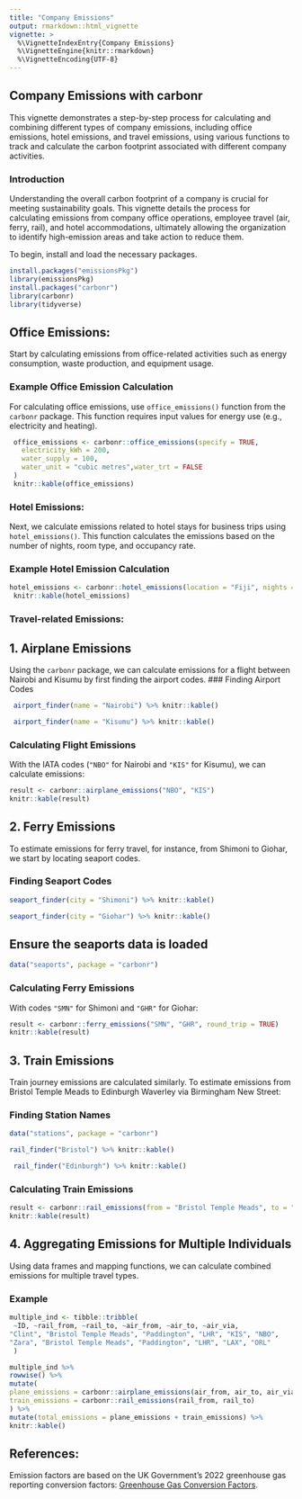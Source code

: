```yaml
---
title: "Company Emissions"
output: rmarkdown::html_vignette
vignette: >
  %\VignetteIndexEntry{Company Emissions}
  %\VignetteEngine{knitr::rmarkdown}
  %\VignetteEncoding{UTF-8}
---
```


## Company Emissions with carbonr
 This vignette demonstrates a step-by-step process for calculating and combining different types of company emissions, including office emissions, hotel emissions, and travel emissions, using various functions to track and calculate the carbon footprint associated with different company activities.


### Introduction
Understanding the overall carbon footprint of a company is crucial for meeting sustainability goals. This vignette details the process for calculating emissions from company office operations, employee travel (air, ferry, rail), and hotel accommodations, ultimately allowing the organization to identify high-emission areas and take action to reduce them.

To begin, install and load the necessary packages.
```r
install.packages("emissionsPkg")
library(emissionsPkg)
install.packages("carbonr")
library(carbonr)
library(tidyverse)
```
## Office Emissions:
Start by calculating emissions from office-related activities such as energy consumption, waste production, and equipment usage.

### Example Office Emission Calculation
 For calculating office emissions, use `office_emissions()` function from the `carbonr` package. This function requires input values for energy use (e.g., electricity and heating).

```r
 office_emissions <- carbonr::office_emissions(specify = TRUE,
   electricity_kWh = 200,
   water_supply = 100,
   water_unit = "cubic metres",water_trt = FALSE
 )
 knitr::kable(office_emissions)
```

### Hotel Emissions:
 Next, we calculate emissions related to hotel stays for business trips using `hotel_emissions()`. This function calculates the emissions based on the number of nights, room type, and occupancy rate.

### Example Hotel Emission Calculation
```r
hotel_emissions <- carbonr::hotel_emissions(location = "Fiji", nights = 2, rooms=1)
 knitr::kable(hotel_emissions)
```
### Travel-related Emissions:

## 1. Airplane Emissions
Using the `carbonr` package, we can calculate emissions for a flight between Nairobi and Kisumu by first finding the airport codes.
### Finding Airport Codes
```r
 airport_finder(name = "Nairobi") %>% knitr::kable()
```
```r
 airport_finder(name = "Kisumu") %>% knitr::kable()
```

### Calculating Flight Emissions
With the IATA codes (`"NBO"` for Nairobi and `"KIS"` for Kisumu), we can calculate emissions:
```r
result <- carbonr::airplane_emissions("NBO", "KIS")  
knitr::kable(result)
```

## 2. Ferry Emissions
To estimate emissions for ferry travel, for instance, from Shimoni to Giohar, we start by locating seaport codes.

### Finding Seaport Codes
```r
seaport_finder(city = "Shimoni") %>% knitr::kable()
```

```r
seaport_finder(city = "Giohar") %>% knitr::kable()
```

## Ensure the seaports data is loaded
```r
data("seaports", package = "carbonr")
```

### Calculating Ferry Emissions
With codes `"SMN"` for Shimoni and `"GHR"` for Giohar:
```r
result <- carbonr::ferry_emissions("SMN", "GHR", round_trip = TRUE)
knitr::kable(result)
```
## 3. Train Emissions
Train journey emissions are calculated similarly. To estimate emissions from Bristol Temple Meads to Edinburgh Waverley via Birmingham New Street:

### Finding Station Names
```r
data("stations", package = "carbonr")
```

```r
rail_finder("Bristol") %>% knitr::kable()
```

```r
 rail_finder("Edinburgh") %>% knitr::kable()
```

### Calculating Train Emissions
```r
result <- carbonr::rail_emissions(from = "Bristol Temple Meads", to = "Edinburgh", via = "Birmingham New Street")
knitr::kable(result)
```

## 4. Aggregating Emissions for Multiple Individuals
Using data frames and mapping functions, we can calculate combined emissions for multiple travel types.

### Example
```r
multiple_ind <- tibble::tribble(
 ~ID, ~rail_from, ~rail_to, ~air_from, ~air_to, ~air_via,
"Clint", "Bristol Temple Meads", "Paddington", "LHR", "KIS", "NBO",
"Zara", "Bristol Temple Meads", "Paddington", "LHR", "LAX", "ORL"
 )

multiple_ind %>%
rowwise() %>%
mutate(
plane_emissions = carbonr::airplane_emissions(air_from, air_to, air_via),
train_emissions = carbonr::rail_emissions(rail_from, rail_to)
) %>%
mutate(total_emissions = plane_emissions + train_emissions) %>%
knitr::kable()
```

## References:
Emission factors are based on the UK Government’s 2022 greenhouse gas reporting conversion factors: [Greenhouse Gas Conversion Factors](https://www.gov.uk/government/publications/greenhouse-gas-reporting-conversion-factors-2022).
